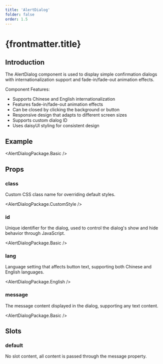 ```yaml
---
title: 'AlertDialog'
folder: false
order: 1.5
---
```



# {frontmatter.title}

## Introduction

The AlertDialog component is used to display simple confirmation dialogs with internationalization support and fade-in/fade-out animation effects.

Component Features:

- Supports Chinese and English internationalization
- Features fade-in/fade-out animation effects
- Can be closed by clicking the background or button
- Responsive design that adapts to different screen sizes
- Supports custom dialog ID
- Uses daisyUI styling for consistent design

## Example

<AlertDialogPackage.Basic />

## Props

### class

Custom CSS class name for overriding default styles.

<AlertDialogPackage.CustomStyle />

### id

Unique identifier for the dialog, used to control the dialog's show and hide behavior through JavaScript.

<AlertDialogPackage.Basic />

### lang

Language setting that affects button text, supporting both Chinese and English languages.

<AlertDialogPackage.English />

### message

The message content displayed in the dialog, supporting any text content.

<AlertDialogPackage.Basic />

## Slots

### default

No slot content, all content is passed through the message property.
